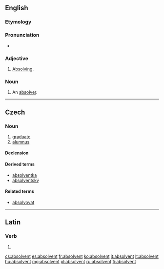 {{also|Absolvent}}
==English==

===Etymology===
{{etyl|la|en}} {{lena}} {{term|absolvens|lang=la}}

===Pronunciation===
* {{a|US}} {{IPA|/æbˈzɑlv.n̩t/|/əbˈzɑlv.n̩t/|/æbˈsɑlv.n̩t/|/əbˈsɑlv.n̩t/}}

===Adjective===
{{en-adj}}

# {{context|rare}} [[absolving|Absolving]].
#: {{rfquotek|Carlyle}}

===Noun===
{{en-noun}}

# {{context|rare}} An [[absolver]].

----

==Czech==

===Noun===
{{cs-noun|g=m}}

# [[graduate]] {{gloss|from a university}}
# [[alumnus]] {{gloss|graduate of an educational institution}}

====Declension====
{{cs-decl-noun-auto|ma|absolve|n|t}}

====Derived terms====
* [[absolventka]]
* [[absolventský]]

====Related terms====
* [[absolvovat]]

----

==Latin==

===Verb===
{{la-verb-form|absolvent}}

# {{conjugation of|absolvo|absolvō|3|p|fut|act|ind|lang=la}}

[[cs:absolvent]]
[[es:absolvent]]
[[fr:absolvent]]
[[ko:absolvent]]
[[it:absolvent]]
[[lt:absolvent]]
[[hu:absolvent]]
[[mg:absolvent]]
[[pl:absolvent]]
[[ru:absolvent]]
[[fi:absolvent]]